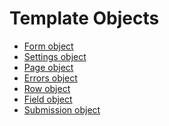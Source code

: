 
# Template Objects

- [Form object](./form.mdx)
- [Settings object](./settings.mdx)<Badge type="feature" text="New in 5.0+" />
- [Page object](./page.mdx)
- [Errors object](./errors.mdx)
- [Row object](./row.mdx)
- [Field object](./field.mdx)
- [Submission object](./submission.mdx)

